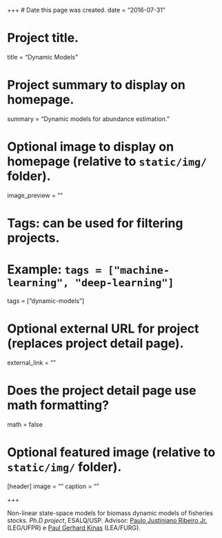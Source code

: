 +++
# Date this page was created.
date = "2016-07-31"

# Project title.
title = "Dynamic Models"

# Project summary to display on homepage.
summary = "Dynamic models for abundance estimation."

# Optional image to display on homepage (relative to `static/img/` folder).
image_preview = ""

# Tags: can be used for filtering projects.
# Example: `tags = ["machine-learning", "deep-learning"]`
tags = ["dynamic-models"]

# Optional external URL for project (replaces project detail page).
external_link = ""

# Does the project detail page use math formatting?
math = false

# Optional featured image (relative to `static/img/` folder).
[header]
image = ""
caption = ""

+++

Non-linear state-space models for biomass dynamic models of fisheries
  stocks. *Ph.D project*, ESALQ/USP.
  Advisor: [Paulo Justiniano Ribeiro Jr.][1] (LEG/UFPR)
  e [Paul Gerhard Kinas][2] (LEA/FURG).


[1]: http://www.leg.ufpr.br/~paulojus/
[2]: https://sites.google.com/site/materialdokinas/
